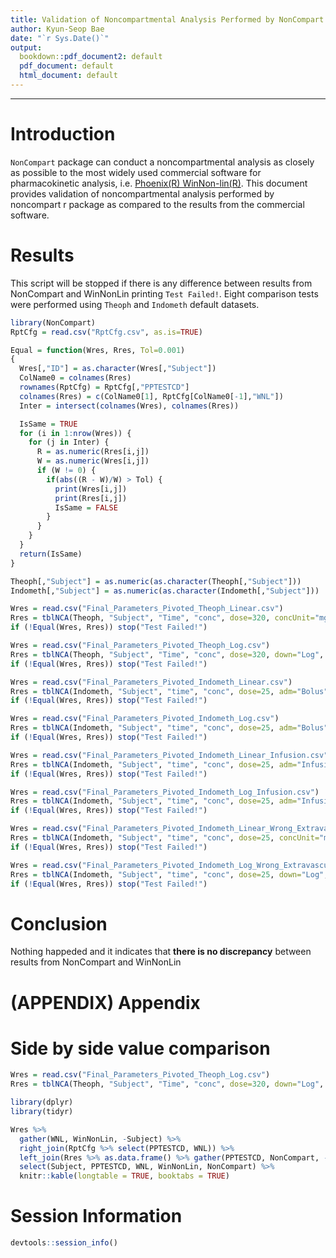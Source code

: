 ```yaml
---
title: Validation of Noncompartmental Analysis Performed by NonCompart R package 
author: Kyun-Seop Bae
date: "`r Sys.Date()`"
output:
  bookdown::pdf_document2: default
  pdf_document: default
  html_document: default
---
```



------

# Introduction

`NonCompart` package can conduct a noncompartmental analysis as closely as possible to the most widely used commercial software for pharmacokinetic analysis, i.e. [Phoenix(R) WinNon-lin(R)](https://www.certara.com/software/pkpd-modeling-and-simulation/phoenix-winnonlin/).
This document provides validation of noncompartmental analysis performed by noncompart r package as compared to the results from the commercial software.

# Results

This script will be stopped if there is any difference between results from NonCompart and WinNonLin printing `Test Failed!`.
Eight comparison tests were performed using `Theoph` and `Indometh` default datasets.


```r
library(NonCompart)
RptCfg = read.csv("RptCfg.csv", as.is=TRUE)

Equal = function(Wres, Rres, Tol=0.001)
{
  Wres[,"ID"] = as.character(Wres[,"Subject"])
  ColName0 = colnames(Rres)
  rownames(RptCfg) = RptCfg[,"PPTESTCD"]
  colnames(Rres) = c(ColName0[1], RptCfg[ColName0[-1],"WNL"])
  Inter = intersect(colnames(Wres), colnames(Rres))

  IsSame = TRUE
  for (i in 1:nrow(Wres)) {
    for (j in Inter) {
      R = as.numeric(Rres[i,j])
      W = as.numeric(Wres[i,j])
      if (W != 0) {
        if(abs((R - W)/W) > Tol) {
          print(Wres[i,j])
          print(Rres[i,j])
          IsSame = FALSE
        }
      }
    }
  }
  return(IsSame)
}

Theoph[,"Subject"] = as.numeric(as.character(Theoph[,"Subject"]))
Indometh[,"Subject"] = as.numeric(as.character(Indometh[,"Subject"]))

Wres = read.csv("Final_Parameters_Pivoted_Theoph_Linear.csv")
Rres = tblNCA(Theoph, "Subject", "Time", "conc", dose=320, concUnit="mg/L")
if (!Equal(Wres, Rres)) stop("Test Failed!")

Wres = read.csv("Final_Parameters_Pivoted_Theoph_Log.csv")
Rres = tblNCA(Theoph, "Subject", "Time", "conc", dose=320, down="Log", concUnit="mg/L")
if (!Equal(Wres, Rres)) stop("Test Failed!")

Wres = read.csv("Final_Parameters_Pivoted_Indometh_Linear.csv")
Rres = tblNCA(Indometh, "Subject", "time", "conc", dose=25, adm="Bolus", concUnit="mg/L", R2ADJ=0.8)
if (!Equal(Wres, Rres)) stop("Test Failed!")

Wres = read.csv("Final_Parameters_Pivoted_Indometh_Log.csv")
Rres = tblNCA(Indometh, "Subject", "time", "conc", dose=25, adm="Bolus", down="Log", concUnit="mg/L", R2ADJ=0.8)
if (!Equal(Wres, Rres)) stop("Test Failed!")

Wres = read.csv("Final_Parameters_Pivoted_Indometh_Linear_Infusion.csv")
Rres = tblNCA(Indometh, "Subject", "time", "conc", dose=25, adm="Infusion", dur=0.25, concUnit="mg/L", R2ADJ=0.8)
if (!Equal(Wres, Rres)) stop("Test Failed!")

Wres = read.csv("Final_Parameters_Pivoted_Indometh_Log_Infusion.csv")
Rres = tblNCA(Indometh, "Subject", "time", "conc", dose=25, adm="Infusion", dur=0.25, down="Log", concUnit="mg/L", R2ADJ=0.8)
if (!Equal(Wres, Rres)) stop("Test Failed!")

Wres = read.csv("Final_Parameters_Pivoted_Indometh_Linear_Wrong_Extravascular.csv")
Rres = tblNCA(Indometh, "Subject", "time", "conc", dose=25, concUnit="mg/L", R2ADJ=0.8)
if (!Equal(Wres, Rres)) stop("Test Failed!")

Wres = read.csv("Final_Parameters_Pivoted_Indometh_Log_Wrong_Extravascular.csv")
Rres = tblNCA(Indometh, "Subject", "time", "conc", dose=25, down="Log", concUnit="mg/L", R2ADJ=0.8)
if (!Equal(Wres, Rres)) stop("Test Failed!")
```

# Conclusion 

Nothing happeded and it indicates that **there is no discrepancy** between results from NonCompart and WinNonLin 

\pagebreak

# (APPENDIX) Appendix {-}

# Side by side value comparison

```r
Wres = read.csv("Final_Parameters_Pivoted_Theoph_Log.csv")
Rres = tblNCA(Theoph, "Subject", "Time", "conc", dose=320, down="Log", concUnit="mg/L")

library(dplyr)
library(tidyr)

Wres %>% 
  gather(WNL, WinNonLin, -Subject) %>% 
  right_join(RptCfg %>% select(PPTESTCD, WNL)) %>% 
  left_join(Rres %>% as.data.frame() %>% gather(PPTESTCD, NonCompart, -Subject)) %>% 
  select(Subject, PPTESTCD, WNL, WinNonLin, NonCompart) %>% 
  knitr::kable(longtable = TRUE, booktabs = TRUE)
```

# Session Information

```r
devtools::session_info()
```


